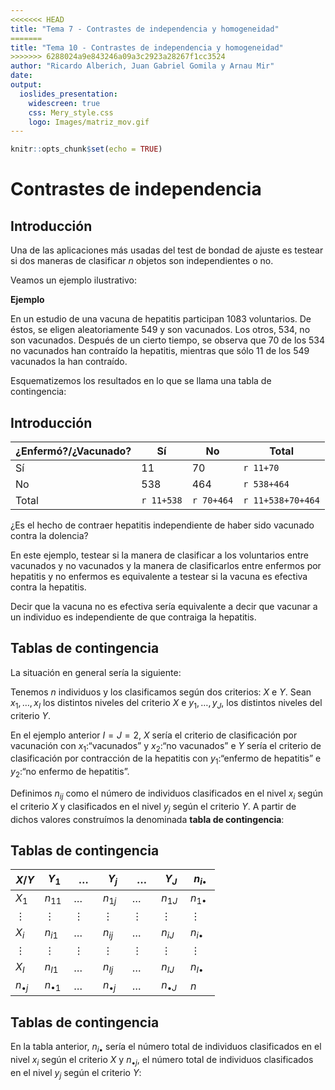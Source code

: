 ```yaml
---
<<<<<<< HEAD
title: "Tema 7 - Contrastes de independencia y homogeneidad"
=======
title: "Tema 10 - Contrastes de independencia y homogeneidad"
>>>>>>> 6288024a9e843246a09a3c2923a28267f1cc3524
author: "Ricardo Alberich, Juan Gabriel Gomila y Arnau Mir"
date: 
output: 
  ioslides_presentation:
    widescreen: true
    css: Mery_style.css
    logo: Images/matriz_mov.gif
---
```


```r
knitr::opts_chunk$set(echo = TRUE)
```

# Contrastes de independencia

## Introducción

Una de las aplicaciones más usadas del test de bondad de ajuste es testear si dos maneras de clasificar $n$ objetos son independientes o no.

Veamos un ejemplo ilustrativo:

<div class="example">
**Ejemplo**

En un estudio de una vacuna de hepatitis  participan 1083 voluntarios. De éstos, se eligen aleatoriamente 549 y son vacunados. Los otros, 534, no son vacunados. Después de un cierto tiempo, se observa que 70 de los 534 no vacunados han contraído la hepatitis, mientras que sólo 11 de los 549 vacunados la han contraído.

Esquematizemos los resultados en lo que se llama una tabla de contingencia:

</div>

## Introducción
<div class="example">
<div class="center">
| ¿Enfermó?/¿Vacunado? | Sí    | No | Total |
|----------|-----|----|----|
| Sí   | 11 | 70| `r 11+70` |
| No  | 538 | 464 | `r 538+464` |
| Total| `r 11+538` | `r 70+464`| `r 11+538+70+464`|
</div>

¿Es el hecho de contraer hepatitis
independiente de haber sido vacunado contra la dolencia?

En este ejemplo, testear si la manera de clasificar a los voluntarios entre vacunados y no vacunados y la manera de clasificarlos entre enfermos por hepatitis y no enfermos es equivalente a testear si la vacuna es efectiva contra la hepatitis. 

Decir que la vacuna no es efectiva sería equivalente a decir que vacunar a un individuo es independiente de que contraiga la hepatitis.
</div>

## Tablas de contingencia
La situación en general sería la siguiente:

Tenemos $n$ individuos y los clasificamos según dos criterios: $X$ e $Y$. Sean $x_1,\ldots, x_I$ los distintos niveles del criterio $X$ e $y_1,\ldots, y_J$, los distintos niveles del criterio $Y$.

En el ejemplo anterior $I=J=2$, $X$ sería el criterio de clasificación por vacunación con $x_1:$"vacunados" y $x_2:$"no vacunados" e $Y$ sería el criterio de clasificación por contracción de la hepatitis con $y_1:$"enfermo de hepatitis" e $y_2:$"no enfermo de hepatitis".

Definimos $n_{ij}$ como el número de individuos clasificados en el nivel $x_i$ según el criterio $X$ y clasificados en el nivel $y_j$ según el criterio $Y$. A partir de dichos valores construímos la denominada **tabla de contingencia**:

## Tablas de contingencia
<div class="center">
$X/Y$ | $Y_1$ | $\ldots$ | $Y_j$ | $\ldots$| $Y_J$ | $n_{i \bullet}$ |
|---|---|---|---|---|---|---|
|$X_1$ | $n_{11}$  | $\ldots$ | $n_{1j}$ | $\ldots$ | $n_{1J}$ | $n_{1\bullet}$ |
|$\vdots$ | $\vdots$  | $\vdots$ | $\vdots$ | $\vdots$ | $\vdots$ | $\vdots$ |
|$X_i$ | $n_{i1}$ |  $\ldots$ | $n_{ij}$ | $\ldots$ | $n_{iJ}$ | $n_{i \bullet}$ |
|$\vdots$ | $\vdots$  | $\vdots$ | $\vdots$ | $\vdots$ | $\vdots$ | $\vdots$ |
|$X_I$ | $n_{I1}$ | $\ldots$ | $n_{Ij}$ | $\ldots$ | $n_{IJ}$ | $n_{I \bullet}$ |
$n_{\bullet j}$ | $n_{\bullet 1}$  | $\ldots$ | $n_{\bullet j}$ | $\ldots$ | $n_{\bullet J}$ | $n$ 
</div>

## Tablas de contingencia
En la tabla anterior, $n_{i\bullet}$ sería el número total de individuos clasificados en el nivel $x_i$ según el criterio $X$ y $n_{\bullet j}$, el número total de individuos clasificados en el nivel $y_j$ según el criterio $Y$:
